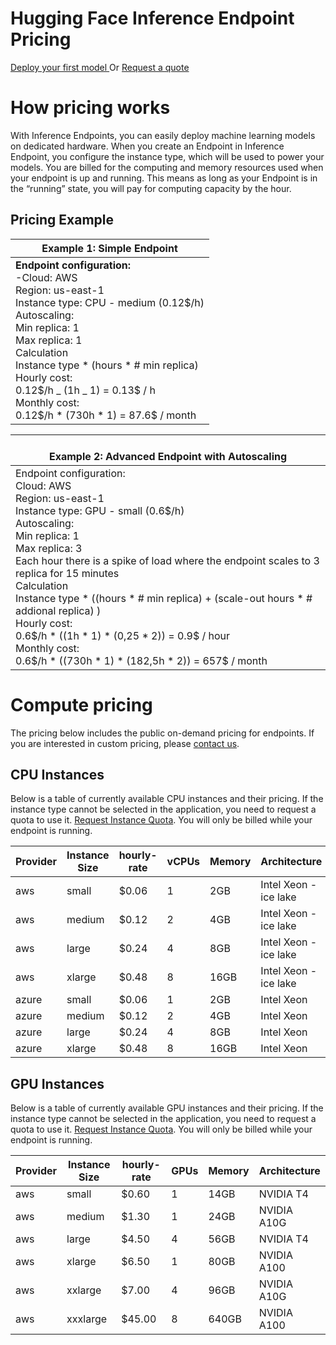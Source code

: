 # Hugging Face Inference Endpoint Pricing

<div class="flex justify-center md:justify-start mb-2 text-gray-400 items-center">
  <a
    href="https://ui.endpoints.huggingface.co/new"
    class="btn-fuchsia btn-fuchsia-lg text-xl border-2"
    data-ga-category="inference-endpoints-page"
    data-ga-action="clicked deploy your first model"
    data-ga-label="deploy your first model"
  >
    Deploy your first model
  </a>
  <span class="ml-4 mr-1">Or</span>
  <a
    href="mailto:api-enterprise@huggingface.co"
    class="underline"
    data-ga-category="inference-endpoints-page"
    data-ga-action="clicked read the docs"
    data-ga-label="read the docs"
  >
    Request a quote
  </a>
</div>

# How pricing works

With Inference Endpoints, you can easily deploy machine learning models on dedicated hardware. When you create an Endpoint in Inference Endpoint, you configure the instance type, which will be used to power your models. You are billed for the computing and memory resources used when your endpoint is up and running. This means as long as your Endpoint is in the “running” state, you will pay for computing capacity by the hour.

## Pricing Example

| Example 1: Simple Endpoint                                                                                                                                                                                                                                                                                                         |
| ---------------------------------------------------------------------------------------------------------------------------------------------------------------------------------------------------------------------------------------------------------------------------------------------------------------------------------- |
| **Endpoint configuration:**<br>-Cloud: AWS<br>Region: us-east-1<br>Instance type: CPU - medium (0.12\$/h)<br>Autoscaling:<br>Min replica: 1<br>Max replica: 1<br>Calculation<br>Instance type * (hours * # min replica) <br>Hourly cost:<br>0.12\$/h _ (1h _ 1) = 0.13$ / h<br>Monthly cost:<br>0.12\$/h * (730h * 1) = 87.6$ / month |

| <br>Example 2: Advanced Endpoint with Autoscaling                                                                                                                                                                                                                                                                                                                                                                                                                                                   |
| --------------------------------------------------------------------------------------------------------------------------------------------------------------------------------------------------------------------------------------------------------------------------------------------------------------------------------------------------------------------------------------------------------------------------------------------------------------------------------------------------- |
| Endpoint configuration:<br>Cloud: AWS<br>Region: us-east-1<br>Instance type: GPU - small (0.6\$/h)<br>Autoscaling:<br>Min replica: 1<br>Max replica: 3<br>Each hour there is a spike of load where the endpoint scales to 3 replica for 15 minutes<br>Calculation<br>Instance type * ((hours * # min replica) + (scale-out hours * # addional replica) ) <br>Hourly cost:<br>0.6\$/h * ((1h * 1) * (0,25 * 2)) = 0.9$ / hour<br>Monthly cost:<br>0.6\$/h * ((730h * 1) * (182,5h * 2))  = 657$ / month |

# Compute pricing

The pricing below includes the public on-demand pricing for endpoints. If you are interested in custom pricing, please [contact us](https://huggingface.co/inference-endpoints/enterprise).

## CPU Instances

Below is a table of currently available CPU instances and their pricing. If the instance type cannot be selected in the application, you need to request a quota to use it. [Request Instance Quota](mailto:api-enterprise@huggingface.co?subject=Quota%20increase%20HF%20Endpoints&body=Hello,%0D%0A%0D%0AI%20would%20like%20to%20request%20access/quota%20increase%20for%20{INSTANCE%20TYPE}%20for%20the%20following%20account%20{HF%20ACCOUNT}.). You will only be billed while your endpoint is running.

| Provider | Instance Size | hourly-rate | vCPUs | Memory | Architecture         |
| -------- | ------------- | ----------- | ----- | ------ | -------------------- |
| aws      | small         | $0.06       | 1     | 2GB    | Intel Xeon - ice lake |
| aws      | medium        | $0.12       | 2     | 4GB    | Intel Xeon - ice lake |
| aws      | large         | $0.24       | 4     | 8GB    | Intel Xeon - ice lake |
| aws      | xlarge        | $0.48       | 8     | 16GB   | Intel Xeon - ice lake |
| azure    | small         | $0.06       | 1     | 2GB    | Intel Xeon           |
| azure    | medium        | $0.12       | 2     | 4GB    | Intel Xeon           |
| azure    | large         | $0.24       | 4     | 8GB    | Intel Xeon           |
| azure    | xlarge        | $0.48       | 8     | 16GB   | Intel Xeon           |

## GPU Instances

Below is a table of currently available GPU instances and their pricing. If the instance type cannot be selected in the application, you need to request a quota to use it. [Request Instance Quota](mailto:api-enterprise@huggingface.co?subject=Quota%20increase%20HF%20Endpoints&body=Hello,%0D%0A%0D%0AI%20would%20like%20to%20request%20access/quota%20increase%20for%20{INSTANCE%20TYPE}%20for%20the%20following%20account%20{HF%20ACCOUNT}.). You will only be billed while your endpoint is running.

| Provider | Instance Size | hourly-rate | GPUs | Memory | Architecture |
| -------- | ------------- | ----------- | ---- | ------ | ------------ |
| aws      | small         | $0.60       | 1    | 14GB   | NVIDIA T4    |
| aws      | medium        | $1.30       | 1    | 24GB   | NVIDIA A10G  |
| aws      | large         | $4.50       | 4    | 56GB   | NVIDIA T4    |
| aws      | xlarge        | $6.50       | 1    | 80GB   | NVIDIA A100  |
| aws      | xxlarge       | $7.00       | 4    | 96GB   | NVIDIA A10G  |
| aws      | xxxlarge      | $45.00      | 8    | 640GB  | NVIDIA A100  |
